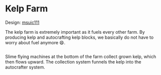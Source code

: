 
# Kelp Farm

Design: <a href="https://namemc.com/profile/msuic111.1" target="_blank" rel="noreferrer">msuic111</a>

The kelp farm is extremely important as it fuels every other farm. By producing kelp and autocrafting kelp blocks, we basically do not have to worry about fuel anymore 😄.

<div className="halfgriditem emphasis4 dark card">
		<img className="articleImage" src={getImageUrl("minecraftserver/valley/kelpfarm/thumbnail.png")} alt="" ></img>
</div>

<div className="grid">
	<div className="halfgriditem emphasis4 dark card">
				<img className="articleImage" src={getImageUrl("minecraftserver/valley/kelpfarm/outside1.png")} alt="" ></img>
	</div>
	<div className="halfgriditem emphasis4 dark card">
				<img className="articleImage" src={getImageUrl("minecraftserver/valley/kelpfarm/outside2.png")} alt="" ></img>
	</div>
	<div className="halfgriditem emphasis4 dark card">
				<img className="articleImage" src={getImageUrl("minecraftserver/valley/kelpfarm/outside3.png")} alt="" ></img>
	</div>
</div>

<div className="halfgriditem emphasis4 dark card">
			<img className="articleImage" src={getImageUrl("minecraftserver/valley/kelpfarm/outside4.png")} alt="" ></img>
</div>


<div className="halfgrid">
	<div className="halfgriditem emphasis4 dark card">
				<img className="articleImage" src={getImageUrl("minecraftserver/valley/kelpfarm/outside5.png")} alt="" ></img>
	</div>
	<div className="halfgriditem emphasis4 dark card">
				<img className="articleImage" src={getImageUrl("minecraftserver/valley/kelpfarm/outside6.png")} alt="" ></img>
	</div>
</div>

<div className="grid">
	<div className="halfgriditem emphasis4 dark card">
				<img className="articleImage" src={getImageUrl("minecraftserver/valley/kelpfarm/inside1.png")} alt="" ></img>
	</div>
	<div className="halfgriditem emphasis4 dark card">
				<img className="articleImage" src={getImageUrl("minecraftserver/valley/kelpfarm/inside2.png")} alt="" ></img>
	</div>
	<div className="halfgriditem emphasis4 dark card">
				<img className="articleImage" src={getImageUrl("minecraftserver/valley/kelpfarm/inside5.png")} alt="" ></img>
	</div>
</div>

Slime flying machines at the bottom of the farm collect grown kelp, which then flows upward. The collection system funnels the kelp into the autocrafter system.

<div className="halfgrid">
	<div className="halfgriditem emphasis4 dark card">
				<img className="articleImage" src={getImageUrl("minecraftserver/valley/kelpfarm/inside3.png")} alt="" ></img>
	</div>
	<div className="halfgriditem emphasis4 dark card">
				<img className="articleImage" src={getImageUrl("minecraftserver/valley/kelpfarm/inside4.png")} alt="" ></img>
	</div>
</div>

